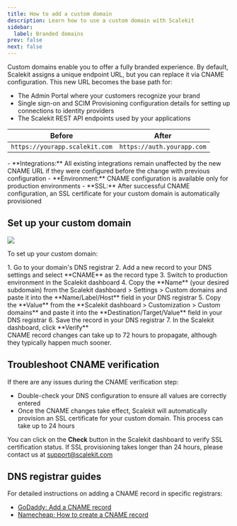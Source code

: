 ```yaml
---
title: How to add a custom domain
description: Learn how to use a custom domain with Scalekit
sidebar:
  label: Branded domains
prev: false
next: false
---
```



Custom domains enable you to offer a fully branded experience. By default, Scalekit assigns a unique endpoint URL, but you can replace it via CNAME configuration. This new URL becomes the base path for:

- The Admin Portal where your customers recognize your brand
- Single sign-on and SCIM Provisioning configuration details for setting up connections to identity providers
- The Scalekit REST API endpoints used by your applications

| Before | After |
|--------|-------|
| `https://yourapp.scalekit.com` | `https://auth.yourapp.com` |

<Aside type="note">
- **Integrations:** All existing integrations remain unaffected by the new CNAME URL if they were configured before the change with previous configuration
- **Environment:** CNAME configuration is available only for production environments
- **SSL:** After successful CNAME configuration, an SSL certificate for your custom domain is automatically provisioned
</Aside>

## Set up your custom domain

![](@/assets/docs/guides/custom-domains/1.png)

To set up your custom domain:

<Steps>
1. Go to your domain's DNS registrar
2. Add a new record to your DNS settings and select **CNAME** as the record type
3. Switch to production environment in the Scalekit dashboard
4. Copy the **Name** (your desired subdomain) from the Scalekit dashboard > Settings > Custom domains and paste it into the **Name/Label/Host** field in your DNS registrar
5. Copy the **Value** from the **Scalekit dashboard > Customization > Custom domains** and paste it into the **Destination/Target/Value** field in your DNS registrar
6. Save the record in your DNS registrar
7. In the Scalekit dashboard, click **Verify**
</Steps>

<Aside type="note">
CNAME record changes can take up to 72 hours to propagate, although they typically happen much sooner.
</Aside>

## Troubleshoot CNAME verification

If there are any issues during the CNAME verification step:
- Double-check your DNS configuration to ensure all values are correctly entered
- Once the CNAME changes take effect, Scalekit will automatically provision an SSL certificate for your custom domain. This process can take up to 24 hours

You can click on the **Check** button in the Scalekit dashboard to verify SSL certification status. If SSL provisioning takes longer than 24 hours, please contact us at <a href="mailto:support@scalekit.com" target="_blank">support@scalekit.com</a>

## DNS registrar guides

For detailed instructions on adding a CNAME record in specific registrars:
- <a href="https://www.godaddy.com/en-in/help/add-a-cname-record-19236" target="_blank">GoDaddy: Add a CNAME record</a>
- <a href="https://www.namecheap.com/support/knowledgebase/article.aspx/9646/2237/how-to-create-a-cname-record-for-your-domain" target="_blank">Namecheap: How to create a CNAME record</a>
